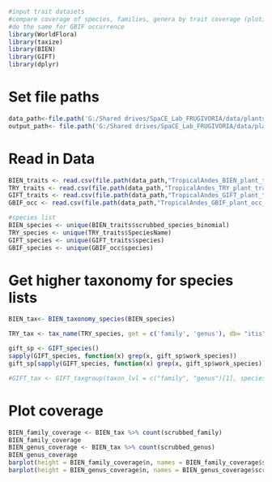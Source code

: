 
```r
#input trait datasets
#compare coverage of species, families, genera by trait coverage (plot)
#do the same for GBIF occurrence 
library(WorldFlora)
library(taxize)
library(BIEN)
library(GIFT)
library(dplyr)
```

# Set file paths
```r
data_path<-file.path('G:/Shared drives/SpaCE_Lab_FRUGIVORIA/data/plants/L0')
output_path<- file.path('G:/Shared drives/SpaCE_Lab_FRUGIVORIA/data/plants/L1')
```

# Read in Data
```r
BIEN_traits <- read.csv(file.path(data_path,"TropicalAndes_BIEN_plant_traits_forest.csv"))
TRY_traits <- read.csv(file.path(data_path,"TropicalAndes_TRY_plant_traits_forestSpecies.csv"))
GIFT_traits <- read.csv(file.path(data_path,"TropicalAndes_GIFT_plant_traits_forest.csv"))
GBIF_occ <- read.csv(file.path(data_path,"TropicalAndes_GBIF_plant_occ_cleaned.csv"))
```

```r
#species list
BIEN_species <- unique(BIEN_traits$scrubbed_species_binomial)
TRY_species <- unique(TRY_traits$SpeciesName)
GIFT_species <- unique(GIFT_traits$species)
GBIF_species <- unique(GBIF_occ$species)
```

# Get higher taxonomy for species lists
```r
BIEN_tax<- BIEN_taxonomy_species(BIEN_species)
```

```r
TRY_tax <- tax_name(TRY_species, get = c('family', 'genus'), db= "itis")
```


```r
gift_sp <- GIFT_species()
sapply(GIFT_species, function(x) grep(x, gift_sp$work_species))
gift_sp[sapply(GIFT_species, function(x) grep(x, gift_sp$work_species)), ]

#GIFT_tax <- GIFT_taxgroup(taxon_lvl = c("family", "genus")[1], species = GIFT_species)
```

# Plot coverage
```r
BIEN_family_coverage <- BIEN_tax %>% count(scrubbed_family)
BIEN_family_coverage 
BIEN_genus_coverage <- BIEN_tax %>% count(scrubbed_genus) 
BIEN_genus_coverage
barplot(height = BIEN_family_coverage$n, names = BIEN_family_coverage$scrubbed_family, horiz=T, las=1)
barplot(height = BIEN_genus_coverage$n, names = BIEN_genus_coverage$scrubbed_genus, horiz=T, las=1)
```

